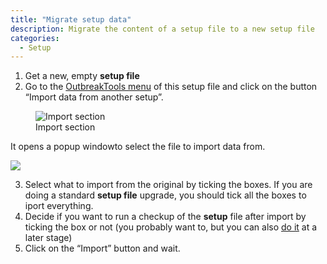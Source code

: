 ```yaml
---
title: "Migrate setup data"
description: Migrate the content of a setup file to a new setup file
categories: 
  - Setup
---
```


1. Get a new, empty **setup file**
2. Go to the [OutbreakTools menu](../setup_reference/ribbons.qmd#sec-setup-ribbon) of this setup file and click on the button "Import data from another setup".

![Import section](../setup_reference/images/img-003-ribbon-setup-import.png){fig-align="center"}

It opens a popup windowto select the file to import data from.

![](../setup_reference/images/img-004-import-setup.png){fig-align="center"}


3. Select what to import from the original by ticking the boxes. If you are doing a standard **setup file** upgrade, you should tick all the boxes to iport everything.
4. Decide if you want to run a checkup of the **setup** file after import by ticking the box or not (you probably want to, but you can also [do it](../setup_reference/ribbons.qmd#sec-check-setup) at a later stage)
5. Click on the "Import" button and wait.
